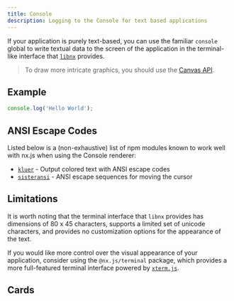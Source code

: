 ```yaml
---
title: Console
description: Logging to the Console for text based applications
---
```


If your application is purely text-based, you can use the familiar
`console` global to write textual data to the screen of the application
in the terminal-like interface that [`libnx`](https://github.com/switchbrew/libnx) provides.

> To draw more intricate graphics, you should use the [Canvas API](/docs/rendering/canvas).

## Example

```js
console.log('Hello World');
```

## ANSI Escape Codes

Listed below is a (non-exhaustive) list of npm modules known to work well with nx.js when using the Console renderer:

* [`kluer`](https://github.com/lukeed/kleur) - Output colored text with ANSI escape codes
* [`sisteransi`](https://github.com/terkelg/sisteransi) - ANSI escape sequences for moving the cursor

## Limitations

It is worth noting that the terminal interface that `libnx` provides
has dimensions of 80 x 45 characters, supports a limited set of unicode characters,
and provides no customization options for the appearance of the text.

If you would like more control over the visual appearance of your application,
consider using the `@nx.js/terminal` package, which provides a more
full-featured terminal interface powered by [`xterm.js`](https://xtermjs.org).

## Cards

<Cards>
  <Card title="Learn more about Next.js" href="https://nextjs.org/docs" />
  <Card title="Learn more about Fumadocs" href="https://fumadocs.vercel.app" />
</Cards>
